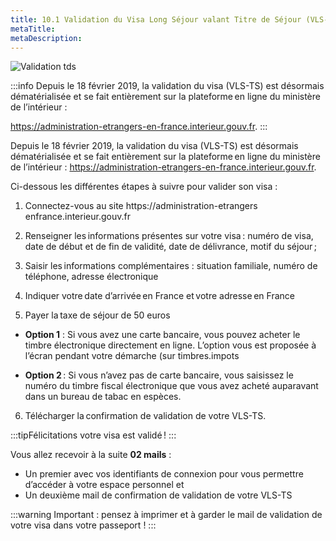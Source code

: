 ```yaml
---
title: 10.1 Validation du Visa Long Séjour valant Titre de Séjour (VLS-TS)
metaTitle: 
metaDescription: 
---
```



![Validation tds](je-valide-tds.png)

:::info
Depuis le 18 février 2019, la validation du visa (VLS-TS) est désormais dématérialisée et se fait entièrement sur la plateforme en ligne du ministère de l’intérieur : 

https://administration-etrangers-en-france.interieur.gouv.fr.
:::

Depuis le 18 février 2019, la validation du visa (VLS-TS) est désormais dématérialisée et se fait entièrement sur la plateforme en ligne du ministère de l’intérieur : https://administration-etrangers-en-france.interieur.gouv.fr.



Ci-dessous les différentes étapes à suivre pour valider son visa :

1. Connectez-vous au site https://administration-etrangers enfrance.interieur.gouv.fr 

2. Renseigner les informations présentes sur votre visa : numéro de visa, date de début et de fin de validité, date de délivrance, motif du séjour ;

3. Saisir les informations complémentaires : situation familiale, numéro de téléphone, adresse électronique 

4. Indiquer votre date d’arrivée en France et votre adresse en France

5. Payer la taxe de séjour de 50 euros 

- **Option 1** : Si vous avez une carte bancaire, vous pouvez acheter le timbre électronique directement en ligne. L’option vous est proposée à l’écran pendant votre démarche (sur timbres.impots

- **Option 2** : Si vous n’avez pas de carte bancaire, vous saisissez le numéro du timbre fiscal électronique que vous avez acheté auparavant dans un bureau de tabac en espèces.

6. Télécharger la confirmation de validation de votre VLS-TS. 

:::tipFélicitations votre visa est validé !
:::

Vous allez recevoir à la suite **02 mails** : 
- Un premier avec vos identifiants de connexion pour vous permettre d’accéder à votre espace personnel et 
- Un deuxième mail de confirmation de validation de votre VLS-TS

:::warning
Important : pensez à imprimer et à garder le mail de validation de votre visa dans votre passeport !
:::